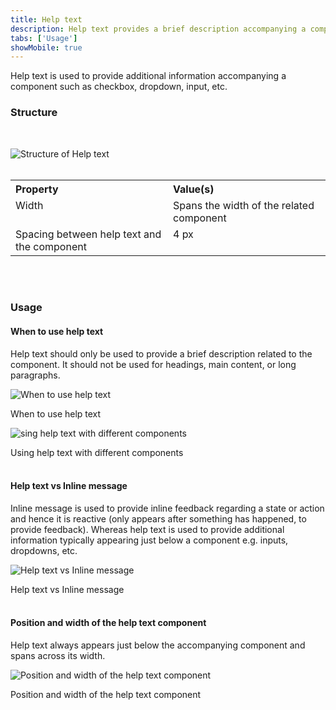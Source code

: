 ```yaml
---
title: Help text
description: Help text provides a brief description accompanying a component.
tabs: ['Usage']
showMobile: true
---
```


Help text is used to provide additional information accompanying a component such as checkbox, dropdown, input, etc.

### Structure

<br/>

![Structure of Help text](./images/helpText-1.png)
<br/>
<br/>


<table style="width: 100%">
  <tbody>
    <tr>
      <th style="width:50%; text-align: left;">Property</th>
      <th style="width:50%; text-align: left;">Value(s)</th>
    </tr>
    <tr style="vertical-align: top">
      <td>Width</td>
      <td>Spans the width of the related component</td>
    </tr>
    <tr style="vertical-align: top">
      <td>Spacing between help text and the component</td>
      <td>4 px</td>
    </tr>
  </tbody>
</table>

<br/>

<br/>

### Usage

#### When to use help text

Help text should only be used to provide a brief description related to the component. It should not be used for headings, main content, or long paragraphs.

![When to use help text](./images/helpText-2.png)
<Caption> When to use help text </Caption>

<br/>

![sing help text with different components](./images/helpText-3.png)
<Caption> Using help text with different components  </Caption>
<br/>
<br/>

#### Help text vs Inline message

Inline message is used to provide inline feedback regarding a state or action and hence it is reactive (only appears after something has happened, to provide feedback). Whereas help text is used to provide additional information typically appearing just below a component e.g. inputs, dropdowns, etc.

![Help text vs Inline message](./images/helpText-4.png)
<Caption> Help text vs Inline message </Caption>
<br/>
<br/>

#### Position and width of the help text component

Help text always appears just below the accompanying component and spans across its width.

![Position and width of the help text component](./images/helpText-5.png)
<Caption> Position and width of the help text component  </Caption>
<br/>
<br/>
<br/>